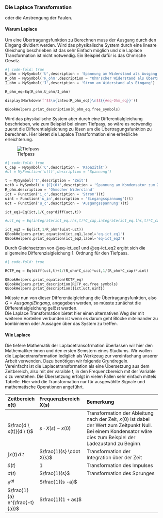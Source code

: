 ### Die Laplace Transformation
oder die Anstrengung der Faulen.

#### Warum Laplace
 Um eine Übertragungsfunktion zu Berechnen muss der Ausgang durch den Eingang dividiert werden. Wird das physikalische System durch eine lineare Gleichung beschrieben ist das sehr Einfach möglich und die Laplace Transformation ist nicht notwendig. Ein Beispiel dafür is das Ohm'sche Gesetz.

```python
#| code-fold: true
U_ohm = MySymbol('U',description = 'Spannung am Widerstand als Ausgang')
R_ohm = MySymbol('R_ohm',description = "Ohm'scher Widerstand als Übertragungsfunktion")
I_ohm = MySymbol('I',description = 'Strom am Widerstand als Eingang')

R_ohm_eq=Eq(R_ohm,U_ohm/I_ohm)

display(Markdown(f'$$\n{latex(R_ohm_eq)}\n$${{#eq-Ohm_eq}}'))

QBookHelpers.print_description(R_ohm_eq.free_symbols)

```

Wird das physikalische System aber durch eine Differentialgleichung beschrieben, wie zum Beispiel bei einem Tiefpass, so wäre es notwendig zuerst die Differentialgleichung zu lösen um die Übertragungsfunktion zu berechnen. Hier bietet die Lapalce Transformation eine erhebliche erleichterung.

![Tiefpass](images/Tiefpass){#fig-Tiefpass}


```python
#| code-fold: true
C_cap = MySymbol('C',description = 'Kapazität')
#ut = MyFunction('u(t)',description = 'Spannung')

t = MySymbol('t',description = 'Zeit')
uct0 = MySymbol('u_{C}(0)',description = 'Spannung am Kondensator zum Zeitpunkz *t* = 0 s')
R_ohm.description = 'Ohmscher Widerstand'
ict = Function('i_c',description = 'Strom')(t)
uint = Function('u_in',description = 'Eingangsspannung')(t)
uct = Function('u_c',description = 'Ausgangsspannung')(t)

ict_eq1=Eq(ict,1/C_cap*diff(uct,t))

#uct_eq = Eq(integrate(ict_eq.rhs,t)*C_cap,integrate(ict_eq.lhs,t)*C_cap + uct0)

ict_eq2 = Eq(ict,1/R_ohm*(uint-uct))
QBookHelpers.print_equation(ict_eq1,label='eq-ict_eq1')
QBookHelpers.print_equation(ict_eq2,label='eq-ict_eq2')

```
Durch Gleichsetzten von  @eq-ict_eq1 und @eq-ict_eq2 ergibt sich die allgemeine Differenzialgleichung 1. Ordnung für den Tiefpass.


```python
#| code-fold: true

RCTP_eq = Eq(diff(uct,t)+1/(R_ohm*C_cap)*uct,1/(R_ohm*C_cap)*uint)

QBookHelpers.print_equation(RCTP_eq)
QBookHelpers.print_description(RCTP_eq.free_symbols)
QBookHelpers.print_description({ict,uct,uint})

```

Müsste nun von dieser Differentialgleichung die Übertragungsfunktion, also $G=Ausgang/Eingang$, angegeben werden, so müsste zunächst die Differentialgleichung gelöst werden.  
Die Laplace Transformation bietet hier einen alternativen Weg der mit weiteren Vorteilen verbunden ist wenn es darum geht Blöcke miteinander zu kombinieren oder Aussagen über das System zu treffen.

#### Wie Laplace
Die tiefere Mathematik der Laplacetransofrmation überlassen wir hier den Mathematiker:innen und den ersten Semstern eines Studiums. Wir wollen die Laplacetransformation lediglich als Werkzeug zur vereinfachung unserer Arbeit verwenden. Dazu benötigen wir folgende Grundregeln.  
Vereinfacht ist die Laplacetransformation als eine Übersetzung aus dem Zeitbereich, also mit der varaible $t$, in den Frequenzbereich mit der Variable $s$ zu verstehen. Die Übersetzung erfolgt in vielen Fällen sehr einfach mittels Tabelle. Hier wird die Transformation nur für ausgewählte Signale und mathematische Operationen angeführt.  


| Zeitbereich x(t) | Frequenzbereich X(s) | Bemerkung |
| :---             | :------ |:----------|
| $\frac{d \ x(t)}{d \ t}$ |$s \cdot X(s) - x(0)$ |Transformation der Ableitung nach der Zeit, $x(0)$ ist dabei der Wert zum Zeitpunkt Null. Bei einem Kondensator wäre dies zum Beispiel der Ladezustand zu Beginn.|
| ${ \int x(t) \, d \ t}$  |$\frac{1}{s} \cdot X(s)$  |Transformation der Integration über der Zeit|
| $\delta (t)$ | $1$ | Transformation des Impulses|
| $\sigma (t)$ | $\frac{1}{s}$| Transformation des Sprunges|
| $e^{at}$| $\frac{1}{s -a}$| |
| $\frac{1}{a} e^{\frac{-t}{a}}$| $\frac{1}{1 + as}$| |


